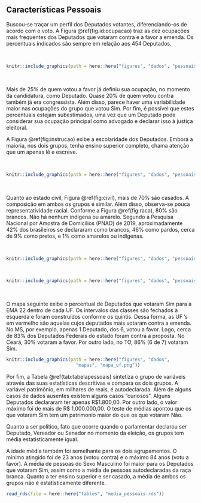 ## Características Pessoais

Buscou-se traçar um perfil dos Deputados votantes, diferenciando-os de acordo com o voto. A Figura \@ref(fig.id:ocupacao) traz as dez ocupações mais frequentes dos Deputados que votaram contra e a favor a emenda. Os percentuais indicados são sempre em relação aos 454 Deputados.

<br>

```r

knitr::include_graphics(path = here::here("figures", "dados", "pessoais", "barras_ocupacao.png"))


```

<br>

Mais de 25% de quem votou a favor já definiu sua ocupação, no momento da candidatura, como Deputado. Quase 20% de quem votou contra também já era congressista. Além disso, parece haver uma variabilidade maior nas ocupações do grupo que votou Sim. Por fim, é possível que estes percentuais estejam subestimados, uma vez que um Deputado pode considerar sua ocupação principal como advogado e declarar isso à justiça eleitoral.

A Figura \@ref(fig:instrucao) exibe a escolaridade dos Deputados. Embora a maioria, nos dois grupos, tenha ensino superior completo, chama atenção que um apenas lê e escreve. 

<br>

```r

knitr::include_graphics(path = here::here("figures", "dados", "pessoais", "barras_instrucao.png"))


```

<br>

Quanto ao estado civil, Figura \@ref(fig:civil), mais de 70% são casados. A composição em ambos os grupos é similar. Além disso, observa-se pouca representatividade racial. Conforme a Figura \@ref(fig:raca), 80% são brancos. Não há nenhum indígena ou amarelo. Segundo a  Pesquisa Nacional por Amostra de Domicílios (PNAD) de 2019, aproximadamente 42% dos brasileiros se declararam como brancos, 46% como pardos, cerca de 9% como pretos, e 1% como amarelos ou indígenas.

<br>

  
```r
knitr::include_graphics(path = here::here("figures", "dados", "pessoais", "barras_estado_civil.png"))

```


<br>

```r
knitr::include_graphics(path = here::here("figures", "dados", "pessoais", "barras_raca.png"))

```

<br>

O mapa seguinte exibe o percentual de Deputados que votaram Sim para a EMA 22 dentro de cada UF. Os intervalos das classes são fechados à esquerda e foram construídos conforme os quintis. Dessa forma, as UF 's em vermelho são aquelas cujos deputados mais votaram contra a emenda. No MS, por exemplo, apenas 1 Deputado, dos 6, votou a favor. Logo, cerca de 83% dos Deputados Federais do estado foram contra a proposta. No Ceará, 30% votaram a favor. Por outro lado, no TO, 86% (6 de 7) votaram Sim.


```r
knitr::include_graphics(path = here::here("figures", "dados",
                          "mapas", "mapa_uf.png"))

```


Por fim, a Tabela \@ref(tab:tabelapessoais) sintetiza o grupo de variáveis através das suas estatísticas descritivas e compara os dois grupos. A variável patrimônio, em milhares de reais, é autodeclarada. Além de alguns casos de dados ausentes existem alguns casos "curiosos". Alguns Deputados declararam ter apenas R\$1.800,00. Por outro lado, o valor máximo foi de mais de R\$ 1.000.000,00. O teste de médias apontou que os que votaram Sim tem um patrimonio maior do que os que votaram Não.

Quanto a ser político, fato que ocorre quando o parlamentar declarou ser Deputado, Vereador ou Senador no momento da eleição, os grupos tem média estatisticamente igual.

A idade média também foi semelhante para os dois agrupamentos. O mínimo atingido foi de 23 anos (votou contra) e o máximo 84 anos (votu a favor). A média de pessoas do Sexo Masculino foi maior para os Deputados que votaram Sim, assim como a média de pessoas autodeclaradas da raça branca. Quanto a ter ensino superior e ser casado, a média de ambos os grupos não é estatísticamente diferente.


```r

read_rds(file = here::here("tables", "media_pessoais.rds"))

```

